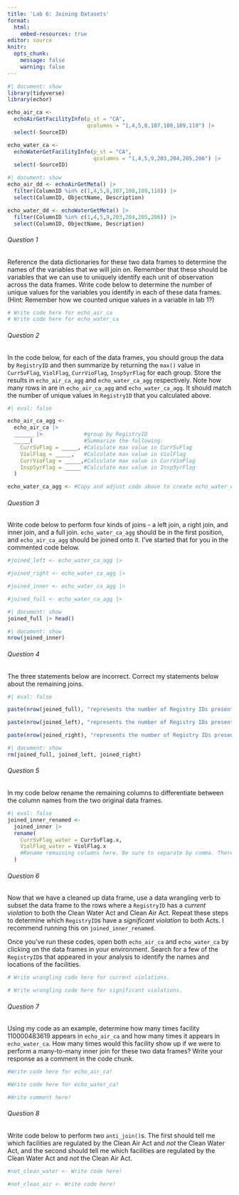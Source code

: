 ```yaml
---
title: 'Lab 6: Joining Datasets'
format:
  html:
    embed-resources: true
editor: source
knitr:
  opts_chunk:
    message: false
    warning: false
---
```


```r
#| document: show
library(tidyverse)
library(echor)

echo_air_ca <- 
  echoAirGetFacilityInfo(p_st = "CA", 
                         qcolumns = "1,4,5,8,107,108,109,110") |>
  select(-SourceID)

echo_water_ca <- 
  echoWaterGetFacilityInfo(p_st = "CA", 
                           qcolumns = "1,4,5,9,203,204,205,206") |>
  select(-SourceID)
```
```r
#| document: show
echo_air_dd <- echoAirGetMeta() |>
  filter(ColumnID %in% c(1,4,5,8,107,108,109,110)) |>
  select(ColumnID, ObjectName, Description)

echo_water_dd <- echoWaterGetMeta() |>
  filter(ColumnID %in% c(1,4,5,9,203,204,205,206)) |>
  select(ColumnID, ObjectName, Description)
```
###### Question 1

Reference the data dictionaries for these two data frames to determine the names of the variables that we will join on. Remember that these should be variables that we can use to uniquely identify each unit of observation across the data frames. Write code below to determine the number of unique values for the variables you identify in each of these data frames. (Hint: Remember how we counted unique values in a variable in lab 1?)


```r
# Write code here for echo_air_ca
# Write code here for echo_water_ca
```
###### Question 2

In the code below, for each of the data frames, you should group the data by `RegistryID` and then summarize by returning the `max()` value in `CurrSvFlag`, `ViolFlag`, `CurrVioFlag`, `Insp5yrFlag` for each group. Store the results in `echo_air_ca_agg` and `echo_water_ca_agg` respectively. Note how many rows in are in `echo_air_ca_agg` and `echo_water_ca_agg`. It should match the number of unique values in `RegistryID` that you calculated above. 
 

```r
#| eval: false

echo_air_ca_agg <-
  echo_air_ca |>
  ______ |>             #group by RegistryID
  _____(                #Summarize the following:
    CurrSvFlag = _____, #Calculate max value in CurrSvFlag
    ViolFlag = _____,   #Calculate max value in ViolFlag
    CurrVioFlag = _____,#Calculate max value in CurrVioFlag
    Insp5yrFlag = _____ #Calculate max value in Insp5yrFlag
  )

echo_water_ca_agg <- #Copy and adjust code above to create echo_water_ca_agg
```
###### Question 3

Write code below to perform four kinds of joins - a left join, a right join, and inner join, and a full join. `echo_water_ca_agg` should be in the first position, and `echo_air_ca_agg` should be joined onto it. I've started that for you in the commented code below. 


```r
#joined_left <- echo_water_ca_agg |> 

#joined_right <- echo_water_ca_agg |> 

#joined_inner <- echo_water_ca_agg |> 

#joined_full <- echo_water_ca_agg |> 
```
```r
#| document: show
joined_full |> head()
```
```r
#| document: show
nrow(joined_inner)
```
###### Question 4

The three statements below are incorrect. Correct my statements below about the remaining joins. 


```r
#| eval: false

paste(nrow(joined_full), "represents the number of Registry IDs present in echo_air_ca_agg")

paste(nrow(joined_left), "represents the number of Registry IDs present in either echo_air_ca_agg or echo_water_ca_agg")

paste(nrow(joined_right), "represents the number of Registry IDs present in echo_water_ca_agg")
```
```r
#| document: show
rm(joined_full, joined_left, joined_right)
```
###### Question 5

In my code below rename the remaining columns to differentiate between the column names from the two original data frames.


```r
#| eval: false
joined_inner_renamed <-
  joined_inner |>
  rename(
    CurrSvFlag_water = CurrSvFlag.x,
    ViolFlag_water = ViolFlag.x 
    #Rename remaining columns here. Be sure to separate by comma. There are six more to go!
  )
```
###### Question 6

Now that we have a cleaned up data frame, use a data wrangling verb to subset the data frame to the rows where a `RegistryID` has a *current violation* to both the Clean Water Act and Clean Air Act. Repeat these steps to determine which `RegistryID`s have a *significant violation* to both Acts. I recommend running this on `joined_inner_renamed`. 

Once you've run these codes, open both `echo_air_ca` and `echo_water_ca` by clicking on the data frames in your environment. Search for a few of the `RegistryID`s that appeared in your analysis to identify the names and locations of the facilities. 


```r
# Write wrangling code here for current violations. 

# Write wrangling code here for significant violations. 
```
###### Question 7

Using my code as an example, determine how many times facility 110000483619 appears in `echo_air_ca` and how many times it appears in `echo_water_ca`. How many times would this facility show up if we were to perform a many-to-many inner join for these two data frames? Write your response as a comment in the code chunk. 


```r
#Write code here for echo_air_ca!

#Write code here for echo_water_ca!

#Write comment here!
```
###### Question 8

Write code below to perform two `anti_join()`s. The first should tell me which facilities are regulated by the Clean Air Act and *not* the Clean Water Act, and the second should tell me which facilities are regulated by the Clean Water Act and *not* the Clean Air Act. 


```r
#not_clean_water <- Write code here!

#not_clean_air <- Write code here!
```
